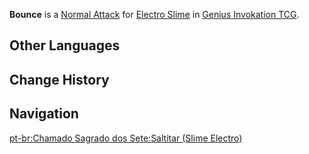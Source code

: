 {{Genius Invokation TCG Skill Infobox
|title      = Bounce
|image      = Other Weapons Electro.png
|type       = Normal Attack
|character  = Electro Slime
|element    = Electro
|matching   = 1
|unaligned  = 2
|effect     = Deals 1 {{Color|Electro DMG}}.
|order      = 1
}}
'''Bounce''' is a [[Character Card Normal Attack|Normal Attack]] for [[Electro Slime (Character Card)|Electro Slime]] in [[Genius Invokation TCG]].

==Other Languages==
{{Other Languages
|en      = Bounce
|zhs     = 弹跳
|zhs_rm  = Tántiào
|zht     = 彈跳
|zht_rm  = Tántiào
|zh_tl   = Bounce
|ja      = ボンボン
|ja_rm   = Bonbon
|ja_tl   = Boing-Boing
|ko      = 탄력 점프
|ko_rm   = Tannyeok Jeompeu
|ko_tl   = Elastic Jump
|es      = Salto
|es_tl   = Jump
|fr      = Rebond
|fr_tl   = Bounce
|ru      = Прыгучая бомба
|ru_tl   = Bouncing Bomb
|th      = Bounce
|vi      = Nảy Bật
|vi_tl   = 
|de      = Hüpfen
|de_tl   = Bounce
|id      = Bounce
|pt      = Saltitar
|pt_tl   = 
|tr      = Zıpla
|tr_tl   = Jump
|it      = Rimbalzo
|it_tl   = Bounce
}}

==Change History==
{{Change History|3.3}}

==Navigation==
{{Genius Invokation TCG Skill Navbox|Electro Slime}}
[[pt-br:Chamado Sagrado dos Sete:Saltitar (Slime Electro)]]